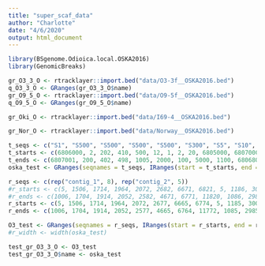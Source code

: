 ```yaml
---
title: "super_scaf_data"
author: "Charlotte"
date: "4/6/2020"
output: html_document
---
```


```r

library(BSgenome.Odioica.local.OSKA2016)
library(GenomicBreaks)

```


```r
gr_O3_3_O <- rtracklayer::import.bed("data/O3-3f__OSKA2016.bed")
q_O3_3_O <- GRanges(gr_O3_3_O$name)
gr_O9_5_O <- rtracklayer::import.bed("data/O9-5f__OSKA2016.bed")
q_O9_5_O <- GRanges(gr_O9_5_O$name)

gr_Oki_O <- rtracklayer::import.bed("data/I69-4__OSKA2016.bed")

gr_Nor_O <- rtracklayer::import.bed("data/Norway__OSKA2016.bed")
```


```r
t_seqs <- c("S1", "S500", "S500", "S500", "S500", "S300", "S5", "S10", "S500", "S1", "S1", "S20", "S21")
t_starts <- c(6806000, 2, 202, 410, 500, 12, 1, 2, 20, 6805000, 6807000, 50, 11)
t_ends <- c(6807001, 200, 402, 498, 1005, 2000, 100, 5000, 1100, 6806800, 6807120, 5000, 2000)
oska_test <- GRanges(seqnames = t_seqs, IRanges(start = t_starts, end = t_ends), seqinfo = seqinfo(BSgenome.Odioica.local.OSKA2016))

r_seqs <- c(rep("contig_1", 8), rep("contig_2", 5))
#r_starts <- c(5, 1506, 1714, 1964, 2072, 2682, 6671, 6821, 5, 1186, 3007, 6128, 11099)
#r_ends <- c(1006, 1704, 1914, 2052, 2582, 4671, 6771, 11820, 1086, 2987, 3128, 11079, 13089)
r_starts <- c(5, 1506, 1714, 1964, 2072, 2677, 6665, 6774, 5, 1185, 3005, 6125, 11095)
r_ends <- c(1006, 1704, 1914, 2052, 2577, 4665, 6764, 11772, 1085, 2985, 3125, 11075, 13084)

O3_test <- GRanges(seqnames = r_seqs, IRanges(start = r_starts, end = r_ends))
#r_width <- width(oska_test)

test_gr_O3_3_O <- O3_test
test_gr_O3_3_O$name <- oska_test
```

